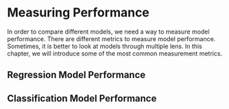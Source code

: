 # Measuring Performance

In order to compare different models, we need a way to measure model performance. There are different metrics to measure model performance. Sometimes, it is better to look at models through multiple lens. In this chapter, we will introduce some of the most common measurement metrics. 

## Regression Model Performance

## Classification Model Performance
